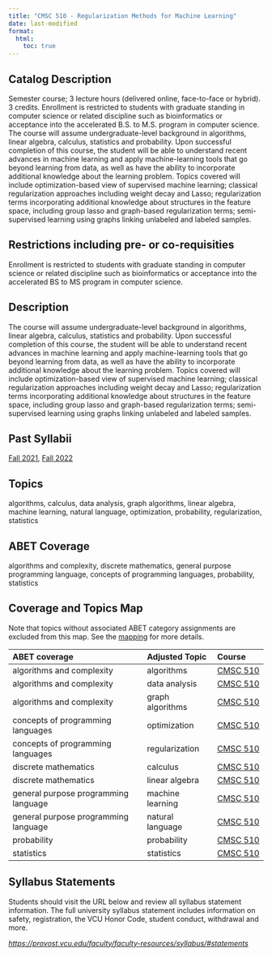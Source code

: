 ```yaml
---
title: "CMSC 510 - Regularization Methods for Machine Learning"
date: last-modified
format:
  html:
    toc: true
---
```


## Catalog Description

Semester course; 3 lecture hours (delivered online, face-to-face or hybrid). 3 credits. Enrollment is restricted to students with graduate standing in computer science or related discipline such as bioinformatics or acceptance into the accelerated B.S. to M.S. program in computer science. The course will assume undergraduate-level background in algorithms, linear algebra, calculus, statistics and probability. Upon successful completion of this course, the student will be able to understand recent advances in machine learning and apply machine-learning tools that go beyond learning from data, as well as have the ability to incorporate additional knowledge about the learning problem. Topics covered will include optimization-based view of supervised machine learning; classical regularization approaches including weight decay and Lasso; regularization terms incorporating additional knowledge about structures in the feature space, including group lasso and graph-based regularization terms; semi-supervised learning using graphs linking unlabeled and labeled samples.


## Restrictions including pre- or co-requisities
 
Enrollment is restricted to students with graduate standing in computer science or related discipline such as bioinformatics or acceptance into the accelerated BS to MS program in computer science.

## Description

The course will assume undergraduate-level background in algorithms, linear algebra, calculus, statistics and probability. Upon successful completion of this course, the student will be able to understand recent advances in machine learning and apply machine-learning tools that go beyond learning from data, as well as have the ability to incorporate additional knowledge about the learning problem. Topics covered will include optimization-based view of supervised machine learning; classical regularization approaches including weight decay and Lasso; regularization terms incorporating additional knowledge about structures in the feature space, including group lasso and graph-based regularization terms; semi-supervised learning using graphs linking unlabeled and labeled samples.

## Past Syllabii

<a href='./202210/CMSC_510_Syllabus_Fall_2021.pdf'>Fall 2021</a>, <a href='./202310/CMSC_510_Syllabus_Fall_2022.pdf'>Fall 2022</a>

## Topics

algorithms, calculus, data analysis, graph algorithms, linear algebra, machine learning, natural language, optimization, probability, regularization, statistics

## ABET Coverage

algorithms and complexity, discrete mathematics, general purpose programming language, concepts of programming languages, probability, statistics

## Coverage and Topics Map

Note that topics without associated ABET category assignments are excluded from this map.  See the [mapping](https://docs.google.com/spreadsheets/d/1qrN3L7eRLsM-aVMHYaLQN-FMYtrTJf0_h6dLKlUdPkk/edit#gid=338318647) for more details.

ABET coverage                         Adjusted Topic    Course
------------------------------------  ----------------  ----------------------------------
algorithms and complexity             algorithms        <a href='CMSC510.qmd'>CMSC 510</a>
algorithms and complexity             data analysis     <a href='CMSC510.qmd'>CMSC 510</a>
algorithms and complexity             graph algorithms  <a href='CMSC510.qmd'>CMSC 510</a>
concepts of programming languages     optimization      <a href='CMSC510.qmd'>CMSC 510</a>
concepts of programming languages     regularization    <a href='CMSC510.qmd'>CMSC 510</a>
discrete mathematics                  calculus          <a href='CMSC510.qmd'>CMSC 510</a>
discrete mathematics                  linear algebra    <a href='CMSC510.qmd'>CMSC 510</a>
general purpose programming language  machine learning  <a href='CMSC510.qmd'>CMSC 510</a>
general purpose programming language  natural language  <a href='CMSC510.qmd'>CMSC 510</a>
probability                           probability       <a href='CMSC510.qmd'>CMSC 510</a>
statistics                            statistics        <a href='CMSC510.qmd'>CMSC 510</a>


## Syllabus Statements

Students should visit the URL below and review all syllabus statement information. The full university syllabus statement includes information on safety, registration, the VCU Honor Code, student conduct, withdrawal and more.

*<https://provost.vcu.edu/faculty/faculty-resources/syllabus/#statements>*


